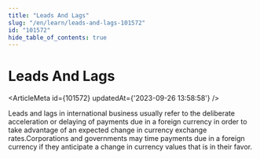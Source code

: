```yaml
---
title: "Leads And Lags"
slug: "/en/learn/leads-and-lags-101572"
id: "101572"
hide_table_of_contents: true
---
```



# Leads And Lags

<ArticleMeta id={101572} updatedAt={'2023-09-26 13:58:58'} />
<div className='border-solid border-b border-t-0 my-4 border-[var(--ifm-color-gray-300)]' />

Leads and lags in international business usually refer to the deliberate acceleration or delaying of payments due in a foreign currency in order to take advantage of an expected change in currency exchange rates.Corporations and governments may time payments due in a foreign currency if they anticipate a change in currency values that is in their favor.
